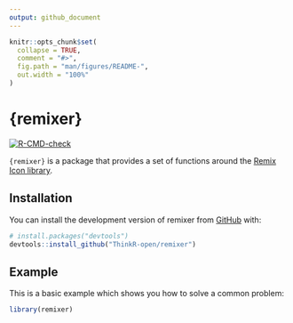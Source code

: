 ```yaml
---
output: github_document
---
```


<!-- README.md is generated from README.Rmd. Please edit that file -->

```r
knitr::opts_chunk$set(
  collapse = TRUE,
  comment = "#>",
  fig.path = "man/figures/README-",
  out.width = "100%"
)
```

# {remixer}

<!-- badges: start -->
 [![R-CMD-check](https://github.com/ThinkR-open/remixer/actions/workflows/R-CMD-check.yaml/badge.svg)](https://github.com/ThinkR-open/remixer/actions/workflows/R-CMD-check.yaml)
<!-- badges: end -->

`{remixer}` is a package that provides a set of functions around the [Remix Icon library](https://remixicon.com/).

## Installation

You can install the development version of remixer from [GitHub](https://github.com/) with:

``` r
# install.packages("devtools")
devtools::install_github("ThinkR-open/remixer")
```

## Example

This is a basic example which shows you how to solve a common problem:

```r
library(remixer)
```
